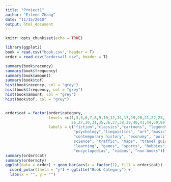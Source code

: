 ```yaml
---
title: "Project1"
author: "Eileen Zhang"
date: "11/15/2018"
output: html_document
---
```


```r
knitr::opts_chunk$set(echo = TRUE)
```

```r
library(ggplot2)
book = read.csv("book.csv", header = T)
order = read.csv("ordersall.csv", header = T)

summary(book$recency)
summary(book$frequency)
summary(book$amount)
summary(book$tof)
hist(book$recency, col = "grey")
hist(book$frequency, col = "grey")
hist(book$amount, col = "grey")
hist(book$tof, col = "grey")


order$cat = factor(order$category, 
                   levels =c(1,3,5,6,7,8,9,10,12,14,17,19,20,21,22,23,
                             26,27,30,31,35,36,37,38,39,40,41,44,50,99), 
                   labels = c("fiction","classics","cartoons", "legends","philosophy", "religion",
                              "psychology","linguistics", "art","music", "artreprints", "history",
                              "contemporary history", "economy", "politics", "science", "computer
                              science", "traffic", "maps", "travel guides", "health", "cooking",
                              "learning", "games", "sports", "hobbies", "nature/animals/plants",
                              "encyclopedias", "videos", "non-books"))
summary(order$cat)
summary(order$qty)
ggplot(data = order) + geom_bar(aes(x = factor(1), fill = order$cat)) + 
  coord_polar(theta = "y") + ggtitle("Book Category") +
  labs(x = "", y = "") 
```